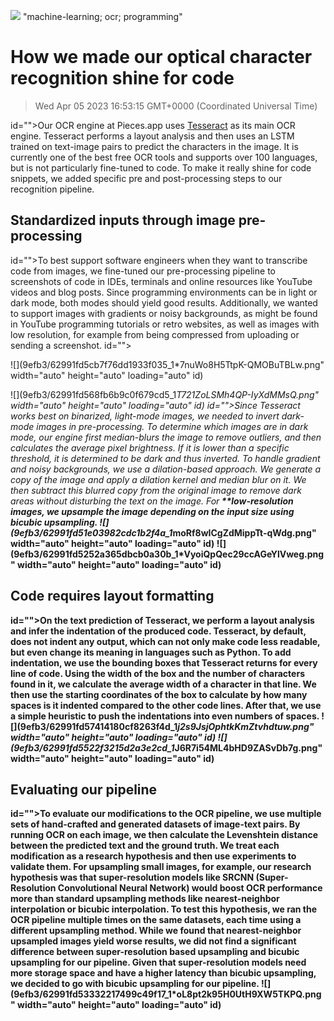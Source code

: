 ![](https://uploads-ssl.webflow.com/6143afec68f555387049efb3/62ed63aba4f21f0c13ac0b09_ocr.png)
"machine-learning; ocr; programming"
# How we made our optical character recognition shine for code
> Wed Apr 05 2023 16:53:15 GMT+0000 (Coordinated Universal Time)

id="">Our OCR engine at Pieces.app uses <a href="https://github.com/tesseract-ocr/tesseract" target="_blank" id="">Tesseract</a> as its main OCR engine. Tesseract performs a layout analysis and then uses an LSTM trained on text-image pairs to predict the characters in the image. It is currently one of the best free OCR tools and supports over 100 languages, but is not particularly fine-tuned to code. To make it really shine for code snippets, we added specific pre and post-processing steps to our recognition pipeline.

## Standardized inputs through image pre-processing
id="">To best support software engineers when they want to transcribe code from images, we fine-tuned our pre-processing pipeline to screenshots of code in IDEs, terminals and online resources like YouTube videos and blog posts. Since programming environments can be in light or dark mode, both modes should yield good results. Additionally, we wanted to support images with gradients or noisy backgrounds, as might be found in YouTube programming tutorials or retro websites, as well as images with low resolution, for example from being compressed from uploading or sending a screenshot.
id="">‍

![](9efb3/62991fd5cb7f76dd1933f035_1*7nuWo8H5TtpK-QMOBuTBLw.png" width="auto" height="auto" loading="auto" id)

![](9efb3/62991fd568fb6b9c0f679cd5_1*T721ZoLSMh4QP-IyXdMMsQ.png" width="auto" height="auto" loading="auto" id)
id="">Since Tesseract works best on binarized, light-mode images, we needed to invert dark-mode images in pre-processing. To determine which images are in dark mode, our engine first median-blurs the image to remove outliers, and then calculates the average pixel brightness. If it is lower than a specific threshold, it is determined to be dark and thus inverted. To handle gradient and noisy backgrounds, we use a dilation-based approach. We generate a copy of the image and apply a dilation kernel and median blur on it. We then subtract this blurred copy from the original image to remove dark areas without disturbing the text on the image. For<strong id=""> **low-resolution images, we upsample the image depending on the input size using bicubic upsampling.
![](9efb3/62991fd51e03982cdc1b2f4a_1*moRf8wICgZdMippTt-qWdg.png" width="auto" height="auto" loading="auto" id)
![](9efb3/62991fd5252a365dbcb0a30b_1*VyoiQpQec29ccAGeYlVweg.png" width="auto" height="auto" loading="auto" id)

## Code requires layout formatting
id="">On the text prediction of Tesseract, we perform a layout analysis and infer the indentation of the produced code. Tesseract, by default, does not indent any output, which can not only make code less readable, but even change its meaning in languages such as Python. To add indentation, we use the bounding boxes that Tesseract returns for every line of code. Using the width of the box and the number of characters found in it, we calculate the average width of a character in that line. We then use the starting coordinates of the box to calculate by how many spaces is it indented compared to the other code lines. After that, we use a simple heuristic to push the indentations into even numbers of spaces.
![](9efb3/62991fd57414180cf8263f4d_1*j2s9JsjOphtkKmZtvhdtuw.png" width="auto" height="auto" loading="auto" id)
![](9efb3/62991fd5522f3215d2a3e2cd_1*J6R7i54ML4bHD9ZASvDb7g.png" width="auto" height="auto" loading="auto" id)

## Evaluating our pipeline
id="">To evaluate our modifications to the OCR pipeline, we use multiple sets of hand-crafted and generated datasets of image-text pairs. By running OCR on each image, we then calculate the Levenshtein distance between the predicted text and the ground truth. We treat each modification as a research hypothesis and then use experiments to validate them. For upsampling small images, for example, our research hypothesis was that super-resolution models like SRCNN (Super-Resolution Convolutional Neural Network) would boost OCR performance more than standard upsampling methods like nearest-neighbor interpolation or bicubic interpolation. To test this hypothesis, we ran the OCR pipeline multiple times on the same datasets, each time using a different upsampling method. While we found that nearest-neighbor upsampled images yield worse results, we did not find a significant difference between super-resolution based upsampling and bicubic upsampling for our pipeline. Given that super-resolution models need more storage space and have a higher latency than bicubic upsampling, we decided to go with bicubic upsampling for our pipeline.
![](9efb3/62991fd53332217499c49f17_1*oL8pt2k95H0UtH9XW5TKPQ.png" width="auto" height="auto" loading="auto" id)

